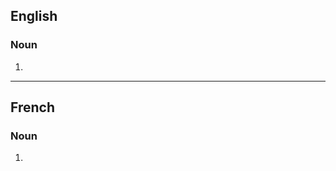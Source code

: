 ==English==

===Noun===
{{head|en|noun plural form}}

# {{plural of|vin jaune|lang=en}}

----

==French==

===Noun===
{{head|fr|noun plural form|g=m}}

# {{plural of|vin jaune|lang=fr}}